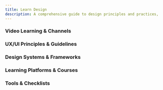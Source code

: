 ```yaml
---
title: Learn Design
description: A comprehensive guide to design principles and practices, organized by category.
---
```


### Video Learning & Channels

<Cards>
  <CustomCard
    title="CharliMarieTV"
    href="https://youtube.com/@charlimarietv?si=7DtYW1xZrYvbvugo"
    description="Hey there! I'm Charli, and I'm a web & graphic designer who's passionate about helping creative professionals increase their worth by improving their craft and process. I'm half Kiwi, half British and currently living in Valencia! I post design videos about tools, projects, and concepts as well as vlogs of my life as a designer."
    icon="/resources/yt.png"
  />
  <CustomCard
    title="femke.design"
    href="https://youtube.com/@femkedesign?si=Zs9AcS_UaYhN_Rr6"
    description="Hi! I'm Femke, a Senior Product Designer in British Columbia, Canada working in tech. On this channel i'll be sharing my learnings and experience being a designer, which will cover everything from UX Design to User Research, Prototyping and Product."
    icon="/resources/yt.png"
  />
  <CustomCard
    title="Flux Academy"
    href="https://youtube.com/@fluxacademy?si=0BUs7yxyF6m9Qhw_"
    description="Learn to be a more successful and profitable web designer: master the latest trends, tools, and technologies, and make it easy to get and retain high-value dream clients."
    icon="/resources/yt.png"
  />
  <CustomCard
    title="Webflow University"
    href="https://university.webflow.com/videos"
    description="Learn web design with interactive video tutorials. Detailed walkthroughs on the basics of designing with Webflow, building interactions, and working with Webflow CMS."
    icon="/resources/learn-design/webflowuniversityvideos.png"
  />
</Cards>

### UX/UI Principles & Guidelines

<Cards>
  <CustomCard
    title="Design Principles"
    href="https://principles.design/"
    description="An Open Source collection of Design Principles and methods"
    icon="/resources/learn-design/designprinciples.png"
  />
  <CustomCard
    title="Laws of UX"
    href="https://lawsofux.com/"
    description="Laws of UX is a collection of best practices that designers can consider when building user interfaces."
    icon="/resources/learn-design/lawsofux.png"
  />
  <CustomCard
    title="Humane by Design"
    href="https://humanebydesign.com/"
    description="Guidance for designing humane digital products and services focused around digital well-being."
    icon="/resources/learn-design/humanebydesign.png"
  />
  <CustomCard
    title="GoodUX"
    href="https://goodux.appcues.com/"
    description="Need Really Good UX for your mobile and web products? Get inspired here. Onboarding tours, in-app feature announcements, user surveys, and more! Powered by Appcues."
    icon="/resources/learn-design/goodux.png"
  />
</Cards>

### Design Systems & Frameworks

<Cards>
  <CustomCard
    title="Material Design"
    href="https://m2.material.io/design"
    description="Build beautiful, usable products faster. Material Design is an adaptable system—backed by open-source code—that helps teams build high quality digital experiences."
    icon="/resources/learn-design/materialdesign.png"
  />
  <CustomCard
    title="Apple Human Interface Guidelines"
    href="https://developer.apple.com/design/human-interface-guidelines/"
    description="The HIG contains guidance and best practices that can help you design a great experience for any Apple platform including iOS, macOS, watchOS, and tvOS."
    icon="/resources/learn-design/apple-hig.png"
  />
</Cards>

### Learning Platforms & Courses

<Cards>
  <CustomCard
    title="Nielsen Norman Group"
    href="https://www.nngroup.com/"
    description="A leader in the user experience field, NN/g conducts groundbreaking research, trains and certifies UX practitioners, and provides UX consulting to clients."
    icon="/resources/learn-design/nggroup.png"
  />
  <CustomCard
    title="UX Starter Pack"
    href="https://uxstarterpack.com/"
    description="Highly practical guides that teach you how to become a UX designer and how to advance once you're in."
    icon="/resources/learn-design/uxstarterpack.png"
  />
  <CustomCard
    title="Lapa Ninja"
    href="https://www.lapa.ninja/learn/"
    description="The best resources for learning design"
    icon="/resources/learn-design/lapaninja.png"
  />
  <CustomCard
    title="Learn Mobile Design"
    href="https://learnmobile.design/"
    description="A curated list of mobile design resources"
  />
</Cards>

### Tools & Checklists

<Cards>
  <CustomCard
    title="Checklist Design"
    href="https://www.checklist.design/"
    description="Checklist Design is a curated list of checklists ranging from website pages, to UI components, all the way to branding assets."
    icon="/resources/learn-design/checklistdesign.png"
  />
</Cards>
